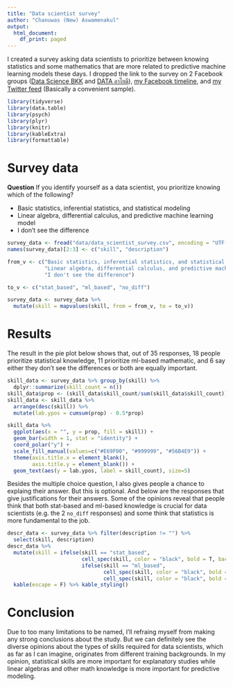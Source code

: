 ```yaml
---
title: "Data scientist survey"
author: "Chanuwas (New) Aswamenakul"
output:
  html_document:
    df_print: paged
---
```


I created a survey asking data scientists to prioritize between knowing statistics and some mathematics that are more related to predictive machine learning models these days. I dropped the link to the survey on 2 Facebook groups ([Data Science BKK](https://www.facebook.com/groups/755699171268759/) and [DATA อาไยดี](https://www.facebook.com/groups/1974407749285542/)), [my Facebook timeline](https://www.facebook.com/new.chanuwas), and [my Twitter feed](https://twitter.com/chas_new) (Basically a convenient sample).

```r
library(tidyverse)
library(data.table)
library(psych)
library(plyr)
library(knitr)
library(kableExtra)
library(formattable)
```

# Survey data

**Question** If you identify yourself as a data scientist, you prioritize knowing which of the following?

* Basic statistics, inferential statistics, and statistical modeling
* Linear algebra, differential calculus, and predictive machine learning model
* I don't see the difference

```r
survey_data <- fread("data/data_scientist_survey.csv", encoding = "UTF-8")
names(survey_data)[2:3] <- c("skill", "description")

from_v <- c("Basic statistics, inferential statistics, and statistical modeling",
            "Linear algebra, differential calculus, and predictive machine learning model",
            "I don't see the difference")

to_v <- c("stat_based", "ml_based", "no_diff")

survey_data <- survey_data %>%
  mutate(skill = mapvalues(skill, from = from_v, to = to_v))
```

# Results

The result in the pie plot below shows that, out of 35 responses, 18 people prioritize statistical knowledge, 11 prioritize ml-based mathematic, and 6 say either they don't see the differences or both are equally important.

```r
skill_data <- survey_data %>% group_by(skill) %>%
  dplyr::summarize(skill_count = n())
skill_data$prop <- (skill_data$skill_count/sum(skill_data$skill_count))*100
skill_data <- skill_data %>%
  arrange(desc(skill)) %>%
  mutate(lab.ypos = cumsum(prop) - 0.5*prop)

skill_data %>%
  ggplot(aes(x = "", y = prop, fill = skill)) +
  geom_bar(width = 1, stat = "identity") +
  coord_polar("y") +
  scale_fill_manual(values=c("#E69F00", "#999999", "#56B4E9")) +
  theme(axis.title.x = element_blank(),
        axis.title.y = element_blank()) +
  geom_text(aes(y = lab.ypos, label = skill_count), size=5)
```

Besides the multiple choice question, I also gives people a chance to explaing their answer. But this is optional. And below are the responses that give justifications for their answers. Some of the opinions reveal that people think that both stat-based and ml-based knowledge is crucial for data scientists (e.g. the 2 `no_diff` responses) and some think that statistics is more fundamental to the job.

```r
descr_data <- survey_data %>% filter(description != "") %>%
  select(skill, description)
descr_data %>%
  mutate(skill = ifelse(skill == "stat_based",
                        cell_spec(skill, color = "black", bold = T, background = "#56B4E9"),
                        ifelse(skill == "ml_based",
                               cell_spec(skill, color = "black", bold = T, background = "#E69F00"),
                               cell_spec(skill, color = "black", bold = T, background = "#999999")))) %>% 
  kable(escape = F) %>% kable_styling()
```

# Conclusion

Due to too many limitations to be named, I'll refraing myself from making any strong conclusions about the study. But we can definitely see the diverse opinions about the types of skills required for data scientists, which as far as I can imagine, originates from different training backgrounds. In my opinion, statistical skills are more important for explanatory studies while linear algebras and other math knowledge is more important for predictive modeling.